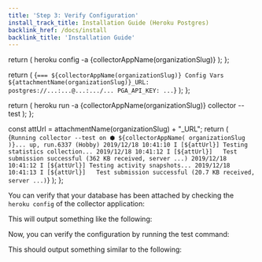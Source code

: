 ```yaml
---
title: 'Step 3: Verify Configuration'
install_track_title: Installation Guide (Heroku Postgres)
backlink_href: /docs/install
backlink_title: 'Installation Guide'
---
```




  return (
    <CodeBlock>heroku config -a {collectorAppName(organizationSlug)}</CodeBlock>
  );
};

  return (
    <CodeBlock>
      {`=== ${collectorAppName(organizationSlug)} Config Vars
${attachmentName(organizationSlug)}_URL: postgres://...:...@...:.../...
PGA_API_KEY: ...`}
    </CodeBlock>
  );
};

  return (
    <CodeBlock>
      heroku run -a {collectorAppName(organizationSlug)} collector --test
    </CodeBlock>
  );
};

  const attUrl = attachmentName(organizationSlug) + "_URL";
  return (
    <CodeBlock>
      {`Running collector --test on ⬢ ${collectorAppName(
        organizationSlug
      )}... up, run.6337 (Hobby)
2019/12/18 10:41:10 I [${attUrl}] Testing statistics collection...
2019/12/18 10:41:12 I [${attUrl}]   Test submission successful (362 KB received, server ...)
2019/12/18 10:41:12 I [${attUrl}] Testing activity snapshots...
2019/12/18 10:41:13 I [${attUrl}]   Test submission successful (20.7 KB received, server ...)`}
    </CodeBlock>
  );
};

You can verify that your database has been attached by checking the `heroku config` of the collector application:

<HerokuConfigCommand organizationSlug={props.organizationSlug} />

This will output something like the following:

<HerokuConfigOutput organizationSlug={props.organizationSlug} />

Now, you can verify the configuration by running the test command:

<TestCommand organizationSlug={props.organizationSlug} />

This should output something similar to the following:

<TestOutput organizationSlug={props.organizationSlug} />

<PublicLastStepLogInsightsLink />
